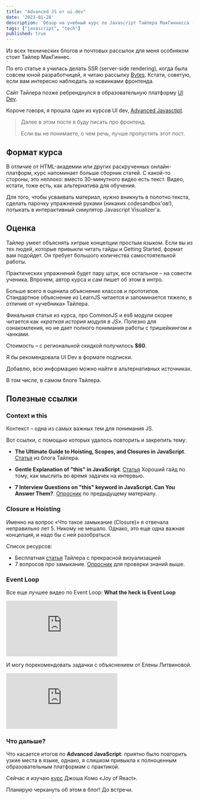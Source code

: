 ```yaml
---
title: "Advanced JS от ui.dev"
date: '2023-01-28'
description: 'Обзор на учебный курс по Javascript Тайлера МакГиннесса (ui.dev)'
tags: ["javascript", "tech"]
published: true
---
```


Из всех технических блогов и почтовых рассылок для меня особняком стоит Тайлер МакГиннес. 

По его статье я училась делать SSR (server-side rendering), когда была совсем юной разработчицей, 
я читаю рассылку <a href="https://bytes.dev/" rel="noreferrer nofollow">Bytes</a>. 
Кстати, советую, если вам интересно наблюдать за новинками фронтенда.

Сайт Тайлера позже ребренднулся в образовательную платформу <a href="https://ui.dev/" rel="noreferrer nofollow">UI Dev</a>.

Короче говоря, я прошла один из курсов UI dev, 
<a href="https://ui.dev/advanced-javascript" rel="noreferrer nofollow">Advanced Javasctipt</a>.

>
> Далее в этом посте я буду писать про фронтенд.
>
> Если вы не понимаете, о чем речь, лучше пропустить этот пост.
>

## Формат курса

В отличие от HTML-академии или других раскрученных онлайн-платформ, курс напоминает больше сборник статей.
С какой-то стороны, это неплохо: вместо 30-минутного видео есть текст. Видео, кстати, тоже есть, как альтернатива
для обучения. 

Для того, чтобы усваивать материал, нужно вникнуть в полотно текста, сделать парочку упражнений руками (никаких codesandbox'ов!),
потыкать в интерактивный симулятор Javascript Visualizer'а.

## Оценка

Тайлер умеет объяснять хитрые концепции простым языком. 
Если вы из тех людей, которые привыкли читать гайды и Getting Started, формат вам подойдет.
Он требует большого количества самостоятельной работы.

Практических упражнений будет пару штук, все остальное – на совести ученика.
Впрочем, автор курса и сам пишет об этом в интро.

Больше всего я оценила объяснение классов и прототипов. 
Стандартное объяснение из 
LearnJS читается и запоминается тяжело, в отличие от «учебника» Тайлера.

Финальная статья из курса, про CommonJS и es6 модули скорее читается как 
*«краткая история модуля в JS»*. Полезно для ознакомления, но не дает полного 
понимания работы с тришейкингом и чанками.

Стоимость – с региональной скидкой получилось __$60__.

Я бы рекомендовала UI Dev в формате подписки.

Добавлю, всю информацию можно найти в альтернативных источниках. 

В том числе, в самом блоге Тайлера.

## Полезные ссылки

### Context и this

Контекст – одна из самых важных тем для понимания JS.

Вот ссылки, с помощью которых удалось повторить и закрепить тему:

- __The Ultimate Guide to Hoisting, Scopes, and Closures in JavaScript__. 
[Статья](https://ui.dev/this-keyword-call-apply-bind-javascript) из блога Тайлера.

- __Gentle Explanation of "this" in JavaScript__. [Статья](https://dmitripavlutin.com/gentle-explanation-of-this-in-javascript)
Хороший гайд по тому, как мыслить во время задачек на интервью.

- __7 Interview Questions on "this" keyword in JavaScript. Can You Answer Them?__. 
[Опросник](https://dmitripavlutin.com/javascript-this-interview-questions/) по предыдущему материалу. 

### Closure и Hoisting

Именно на вопрос «Что такое замыкание (Closure)» я отвечала неправильно лет 5. Никому не мешало. 
Однако, это еще одна важная концепция, и надо бы с ней разобраться. 

Список ресурсов:
- Бесплатная [статья](https://ui.dev/ultimate-guide-to-execution-contexts-hoisting-scopes-and-closures-in-javascript) Тайлера 
с прекрасной визуализацией
- 7 вопросов про замыкание. [Опросник](https://dmitripavlutin.com/javascript-closures-interview-questions/) для проверки знаний выше.

### Event Loop 

Все еще лучшее видео по Event Loop: __What the heck is Event Loop__
<iframe 
 src="https://www.youtube.com/embed/8aGhZQkoFbQ" 
 title="YouTube video player" 
 frameborder="0" 
 allow="accelerometer; autoplay; clipboard-write; encrypted-media; gyroscope; picture-in-picture; web-share" 
 className="video"
 allowFullScreen
>
</iframe>

И могу порекомендовать задачки с объяснением от Елены Литвиновой.
<iframe 
 src="https://www.youtube.com/embed/kZFLHCz2a30" 
 title="YouTube video player" 
 frameborder="0" 
 allow="accelerometer; autoplay; clipboard-write; encrypted-media; gyroscope; picture-in-picture; web-share" 
 className="video"
 allowFullScreen
>
</iframe>

### Что дальше?

Что касается итогов по __Advanced JavaScript__: приятно было повторить узкие места в языке, однако,
я слишком привыкла к полноценным образовательным платформам с практикой. 

Сейчас я изучаю [курс](https://www.joyofreact.com/) Джоша Комо «Joy of React». 

Планирую черкануть об этом в блог! До встречи.